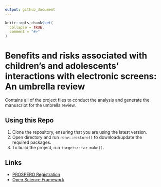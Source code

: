 ```yaml
---
output: github_document
---
```


<!-- README.md is generated from README.Rmd. Please edit that file -->

```r
knitr::opts_chunk$set(
  collapse = TRUE,
  comment = "#>"
)
```

# Benefits and risks associated with children’s and adolescents’ interactions with electronic screens: An umbrella review

<!-- badges: start -->
<!-- badges: end -->

Contains all of the project files to conduct the analysis and generate the manuscript for the umbrella review.

## Using this Repo

1. Clone the repository, ensuring that you are using the latest version.
1. Open directory and run `renv::restore()` to download/update the required packages.
1. To build the project, run `targets::tar_make()`.

## Links

* [PROSPERO Registration](https://www.crd.york.ac.uk/prospero/display_record.php?RecordID=76051)
* [Open Science Framework](https://osf.io/3ubqp/)
